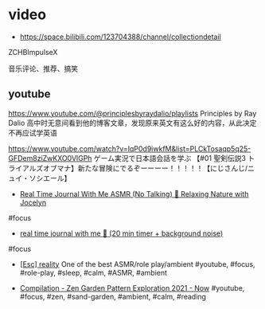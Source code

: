 # video

- https://space.bilibili.com/123704388/channel/collectiondetail

ZCHBImpulseX

音乐评论、推荐、搞笑



## youtube

https://www.youtube.com/@principlesbyraydalio/playlists
Principles by Ray Dalio
高中时无意间看到他的博客文章，发现原来英文有这么好的内容，从此决定不再应试学英语

https://www.youtube.com/watch?v=IqP0d9iwkfM&list=PLCkTosaqp5q25-GFDem8ziZwKXO0VlGPh
ゲーム実況で日本語会話を学ぶ
 【#01 聖剣伝説3 トライアルズオブマナ】新たな冒険にでるぞーーーー！！！！！【にじさんじ/ニュイ・ソシエール】 
- [Real Time Journal With Me ASMR (No Talking) 🌻 Relaxing Nature with Jocelyn ](https://youtu.be/ZhIRC2lV_6U)

#focus 
- [real time journal with me 📒 (20 min timer + background noise)](https://youtu.be/4G4cMSqzPi0)

#focus

- [[Esc] reality](https://www.youtube.com/@Escreality) One of the best ASMR/role play/ambient
#youtube, #focus, #role-play, #sleep, #calm, #ASMR, #ambient

- [Compilation - Zen Garden Pattern Exploration 2021 - Now](https://youtu.be/hig0leagc_0)
#youtube, #focus, #zen, #sand-garden, #ambient, #calm, #reading
